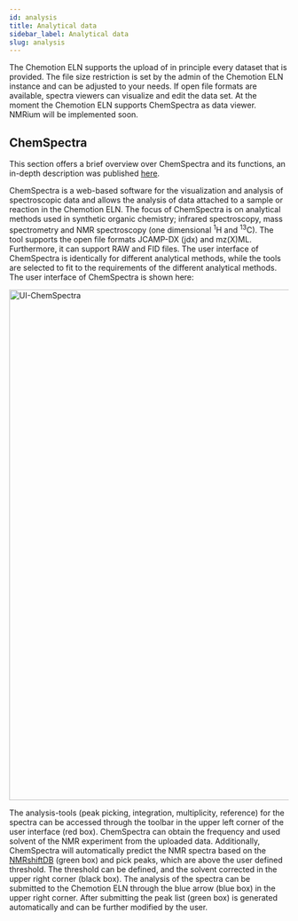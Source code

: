 ```yaml
---
id: analysis
title: Analytical data
sidebar_label: Analytical data
slug: analysis
---
```


The Chemotion ELN supports the upload of in principle every dataset that is provided.
The file size restriction is set by the admin of the Chemotion ELN instance and can be adjusted to your needs.
If open file formats are available, spectra viewers can visualize and edit the data set.
At the moment the Chemotion ELN supports ChemSpectra as data viewer. NMRium will be implemented soon.

## ChemSpectra

This section offers a brief overview over ChemSpectra and its functions,
an in-depth description was published [here](https://doi.org/10.1186/s13321-020-00481-0).

ChemSpectra is a web-based software for the visualization and analysis of spectroscopic data and allows the analysis
of data attached to a sample or reaction in the Chemotion ELN.
The focus of ChemSpectra is on analytical methods used in synthetic organic chemistry; infrared spectroscopy,
mass spectrometry and NMR spectroscopy (one dimensional <sup>1</sup>H and <sup>13</sup>C).
The tool supports the open file formats JCAMP-DX (jdx) and mz(X)ML.
Furthermore, it can support RAW and FID files.
The user interface of ChemSpectra is identically for different analytical methods,
while the tools are selected to fit to the requirements of the different analytical methods.
The user interface of ChemSpectra is shown here:

<img width="920" alt="UI-ChemSpectra" src="https://user-images.githubusercontent.com/82952583/152386284-f0062328-826b-4c18-8e5e-8d37db403fc9.png"/>

The analysis-tools (peak picking, integration, multiplicity, reference) for the spectra
can be accessed through the toolbar in the upper left corner of the user interface (red box).
ChemSpectra can obtain the frequency and used solvent of the NMR experiment from the uploaded data.
Additionally, ChemSpectra will automatically predict the NMR spectra based on the
[NMRshiftDB](https://nmrshiftdb.nmr.uni-koeln.de) (green box) and pick peaks,
which are above the user defined threshold. The threshold can be defined,
and the solvent corrected in the upper right corner (black box).
The analysis of the spectra can be submitted to the Chemotion ELN through the blue arrow (blue box)
in the upper right corner. After submitting the peak list (green box) is generated automatically and
can be further modified by the user.
